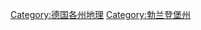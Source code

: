 {{noteTA|G1=德国地名}}
{{Commonscat|Geography of Brandenburg}}
[[Category:德国各州地理|Category:德国各州地理]]
[[Category:勃兰登堡州|Category:勃兰登堡州]]